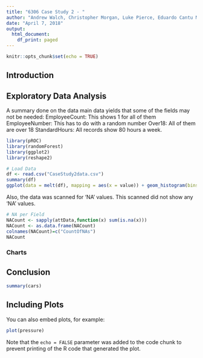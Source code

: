 ```yaml
---
title: "6306 Case Study 2 - "
author: "Andrew Walch, Christopher Morgan, Luke Pierce, Eduardo Cantu Medellin"
date: "April 7, 2018"
output: 
  html_document:
    df_print: paged
---
```


```r
knitr::opts_chunk$set(echo = TRUE)
```

## Introduction

## Exploratory Data Analysis


A summary done on the data main data yields that some of the fields may not be needed:
  EmployeeCount: This shows 1 for all of them
  EmployeeNumber: This has to do with a random number
  Over18: All of them are over 18
  StandardHours: All records show 80 hours a week.


```r

library(pROC)
library(randomForest)
library(ggplot2)
library(reshape2)

# Load Data
df <- read.csv("CaseStudy2data.csv")
summary(df)
ggplot(data = melt(df), mapping = aes(x = value)) + geom_histogram(bins = 15) + facet_wrap(~variable, scales = 'free')


```

Also, the data was scanned for 'NA' values. This scanned did not show any 'NA' values.
```r
# NA per Field
NACount <- sapply(attData,function(x) sum(is.na(x)))
NACount <- as.data.frame(NACount)
colnames(NACount)=c("CountOfNAs")
NACount


```
### Charts



## Conclusion

```r
summary(cars)
```

## Including Plots

You can also embed plots, for example:

```r
plot(pressure)
```

Note that the `echo = FALSE` parameter was added to the code chunk to prevent printing of the R code that generated the plot.
